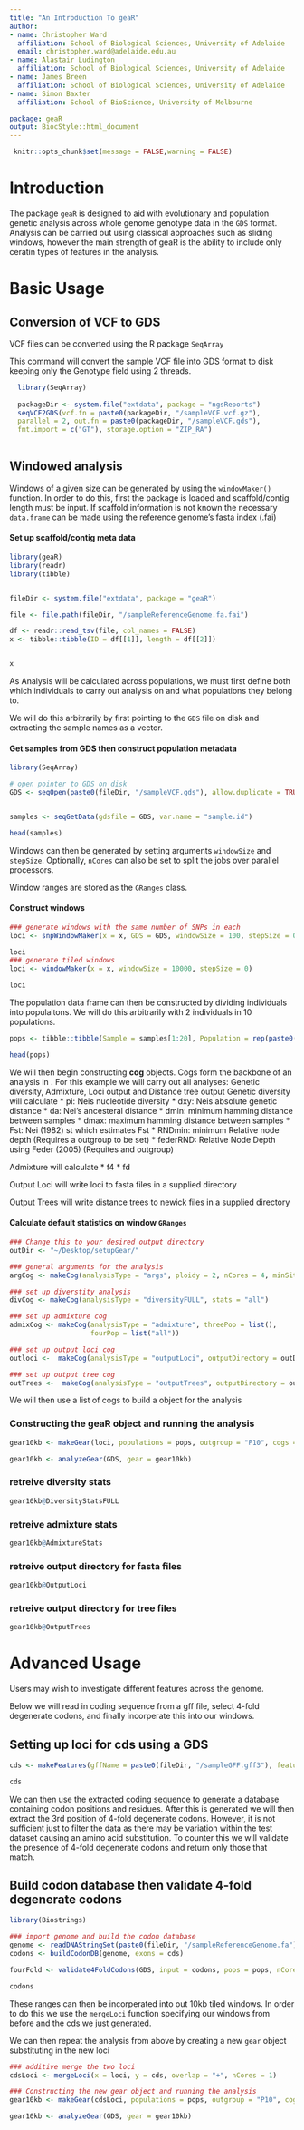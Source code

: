 ```yaml
---
title: "An Introduction To geaR"
author:
- name: Christopher Ward
  affiliation: School of Biological Sciences, University of Adelaide
  email: christopher.ward@adelaide.edu.au
- name: Alastair Ludington
  affiliation: School of Biological Sciences, University of Adelaide
- name: James Breen
  affiliation: School of Biological Sciences, University of Adelaide
- name: Simon Baxter
  affiliation: School of BioScience, University of Melbourne

package: geaR
output: BiocStyle::html_document
---
```

  
```r
 knitr::opts_chunk$set(message = FALSE,warning = FALSE)
```
  
  
# Introduction
  
The package `geaR` is designed to aid with evolutionary and population genetic analysis across whole genome genotype data in the `GDS` format.  
Analysis can be carried out using classical approaches such as sliding windows, however the main strength of geaR is the ability to include only ceratin types of features in the analysis.
  
# Basic Usage
  
## Conversion of VCF to GDS
  
VCF files can be converted using the R package `SeqArray`
  
This command will convert the sample VCF file into GDS format  to disk keeping only the Genotype field using 2 threads.
  
  
```r
  library(SeqArray)
  
  packageDir <- system.file("extdata", package = "ngsReports")
  seqVCF2GDS(vcf.fn = paste0(packageDir, "/sampleVCF.vcf.gz"),
  parallel = 2, out.fn = paste0(packageDir, "/sampleVCF.gds"),
  fmt.import = c("GT"), storage.option = "ZIP_RA")
  
```
  
  
  
## Windowed analysis
  
Windows of a given size can be generated by using the `windowMaker()` function. 
In order to do this, first the package is loaded and scaffold/contig length must be input. 
If scaffold information is not known the necessary `data.frame` can be made using the reference genome's fasta index (.fai)
  
#### Set up scaffold/contig meta data
```r
library(geaR)
library(readr)
library(tibble)


fileDir <- system.file("extdata", package = "geaR")

file <- file.path(fileDir, "/sampleReferenceGenome.fa.fai")

df <- readr::read_tsv(file, col_names = FALSE)
x <- tibble::tibble(ID = df[[1]], length = df[[2]])


x

```


As Analysis will be calculated across populations, we must first define both which individuals to carry out analysis on and what populations they belong to. 


We will do this arbitrarily by first pointing to the `GDS` file on disk and extracting the sample names as a vector.

#### Get samples from GDS then construct population metadata
```r
library(SeqArray)

# open pointer to GDS on disk
GDS <- seqOpen(paste0(fileDir, "/sampleVCF.gds"), allow.duplicate = TRUE) 


samples <- seqGetData(gdsfile = GDS, var.name = "sample.id")

head(samples)

```

Windows can then be generated by setting arguments `windowSize` and `stepSize`. Optionally, `nCores` can also be set to split the jobs over parallel processors.

Window ranges are stored as the `GRanges` class.

#### Construct windows
```r
### generate windows with the same number of SNPs in each
loci <- snpWindowMaker(x = x, GDS = GDS, windowSize = 100, stepSize = 0)

loci
### generate tiled windows
loci <- windowMaker(x = x, windowSize = 10000, stepSize = 0)

loci
```


The population data frame can then be constructed by dividing individuals into populaitons. We will do this arbitrarily with 2 individuals in 10 populations.


```r

pops <- tibble::tibble(Sample = samples[1:20], Population = rep(paste0("P", 1:10), each = 2))

head(pops)
```


We will then begin constructing **cog** objects. Cogs form the backbone of an analysis in \code{geaR}. 
For this example we will carry out all analyses: Genetic diversity, Admixture, Loci output and Distance tree output 
Genetic diversity will calculate 
* pi: Neis nucleotide diversity
* dxy: Neis absolute genetic distance
* da: Nei's ancesteral distance
* dmin: minimum hamming distance between samples
* dmax: maximum hamming distance between samples 
* Fst: Nei (1982) \eqn{\gamma}st which estimates Fst 
* RNDmin: minimum Relative node depth (Requires a outgroup to be set)
* federRND: Relative Node Depth using Feder (2005) (Requites and outgroup)

Admixture will calculate 
* f4
* fd

Output Loci will write loci to fasta files in a supplied directory 

Output Trees will write distance trees to newick files in a supplied directory 

#### Calculate default statistics on window `GRanges`
```r

### Change this to your desired output directory
outDir <- "~/Desktop/setupGear/"

### general arguments for the analysis
argCog <- makeCog(analysisType = "args", ploidy = 2, nCores = 4, minSites = 0.01, pairwiseDeletion = TRUE, removeIndels = TRUE)

### set up diverstity analysis
divCog <- makeCog(analysisType = "diversityFULL", stats = "all")

### set up admixture cog
admixCog <- makeCog(analysisType = "admixture", threePop = list(),
                    fourPop = list("all"))

### set up output loci cog
outloci <-  makeCog(analysisType = "outputLoci", outputDirectory = outDir, alleles = "seperate", removeIndels = TRUE)

### set up output tree cog
outTrees <-  makeCog(analysisType = "outputTrees", outputDirectory = outDir, alleles = "seperate", removeIndels = TRUE)
```




We will then use a list of cogs to build a \code{gear} object for the analysis


### Constructing the geaR object and running the analysis
```r

gear10kb <- makeGear(loci, populations = pops, outgroup = "P10", cogs = list(argCog,divCog,admixCog,outloci,outTrees) )

gear10kb <- analyzeGear(GDS, gear = gear10kb)

```

### retreive diversity stats
```r

gear10kb@DiversityStatsFULL

```

### retreive admixture stats
```r

gear10kb@AdmixtureStats

```

### retreive output directory for fasta files
```r

gear10kb@OutputLoci

```

### retreive output directory for tree files
```r

gear10kb@OutputTrees
```


# Advanced Usage

Users may wish to investigate different features across the genome.

Below we will read in coding sequence from a gff file, select 4-fold degenerate codons, and finally incorperate this into our windows.

## Setting up loci for cds using a GDS
```r

cds <- makeFeatures(gffName = paste0(fileDir, "/sampleGFF.gff3"), feature = "gene:cds", longestIsoform = TRUE, geneIDField = "Name")

cds
```


We can then use the extracted coding sequence to generate a database containing codon positions and residues.
After this is generated we will then extract the 3rd position of 4-fold degenerate codons.
However, it is not sufficient just to filter the data as there may be variation within the test dataset causing an amino acid substitution.
To counter this we will validate the presence of 4-fold degenerate codons and return only those that match.


## Build codon database then validate 4-fold degenerate codons
```r
library(Biostrings)

### import genome and build the codon database
genome <- readDNAStringSet(paste0(fileDir, "/sampleReferenceGenome.fa"))
codons <- buildCodonDB(genome, exons = cds)

fourFold <- validate4FoldCodons(GDS, input = codons, pops = pops, nCores = 1)

codons
```

These ranges can then be incorperated into out 10kb tiled windows. 
In order to do this we use the `mergeLoci` function specifying our windows from before and the cds we just generated.

We can then repeat the analysis from above by creating a new `gear` object substituting in the new loci 

```r

### additive merge the two loci 
cdsLoci <- mergeLoci(x = loci, y = cds, overlap = "+", nCores = 1)

### Constructing the new gear object and running the analysis
gear10kb <- makeGear(cdsLoci, populations = pops, outgroup = "P10", cogs = list(argCog,divCog,admixCog,outloci,outTrees) )

gear10kb <- analyzeGear(GDS, gear = gear10kb)

```
